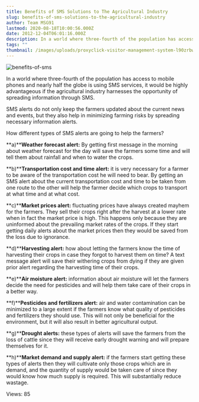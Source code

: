 ```yaml
---
title: Benefits of SMS Solutions to The Agricultural Industry
slug: benefits-of-sms-solutions-to-the-agricultural-industry
author: Team MSG91
lastmod: 2020-08-18T10:00:56.000Z
date: 2012-12-04T06:01:16.000Z
description: In a world where three-fourth of the population has access to mobile phones and nearly half the globe is using SMS services, it would be highly advantageous if the agricultural industry harnesses the opportunity of spreading information through SMS.
tags: ""
thumbnail: /images/uploads/proxyclick-visitor-management-system-l90zrbwvcoe-unsplash.jpg
---
```


![benefits-of-sms](https://images-msg91.s3.ap-south-1.amazonaws.com/content/images/wordpress/2012/12/benefits-of-sms.jpg)  

In a world where three-fourth of the population has access to mobile phones and nearly half the globe is using SMS services, it would be highly advantageous if the agricultural industry harnesses the opportunity of spreading information through SMS.


SMS alerts do not only keep the farmers updated about the current news and events, but they also help in minimizing farming risks by spreading necessary information alerts.


How different types of SMS alerts are going to help the farmers?


**a)****Weather forecast alert:** By getting first message in the morning about weather forecast for the day will save the farmers some time and will tell them about rainfall and when to water the crops.


**b)****Transportation cost and time alert:** it is very necessary for a farmer to be aware of the transportation cost he will need to bear. By getting an SMS alert about the current transportation cost and time to be taken from one route to the other will help the farmer decide which crops to transport at what time and at what cost.


**c)****Market prices alert:** fluctuating prices have always created mayhem for the farmers. They sell their crops right after the harvest at a lower rate when in fact the market price is high. This happens only because they are uninformed about the prevailing market rates of the crops. If they start getting daily alerts about the market prices then they would be saved from the loss due to ignorance.


**d)****Harvesting alert:** how about letting the farmers know the time of harvesting their crops in case they forgot to harvest them on time? A text message alert will save their withering crops from dying if they are given prior alert regarding the harvesting time of their crops.


**e)****Air moisture alert:** information about air moisture will let the farmers decide the need for pesticides and will help them take care of their crops in a better way.


**f)****Pesticides and fertilizers alert:** air and water contamination can be minimized to a large extent if the farmers know what quality of pesticides and fertilizers they should use. This will not only be beneficial for the environment, but it will also result in better agricultural output.


**g)****Drought alerts:** these types of alerts will save the farmers from the loss of cattle since they will receive early drought warning and will prepare themselves for it.


**h)****Market demand and supply alert:** if the farmers start getting these types of alerts then they will cultivate only those crops which are in demand, and the quantity of supply would be taken care of since they would know how much supply is required. This will substantially reduce wastage.


 Views: 85


